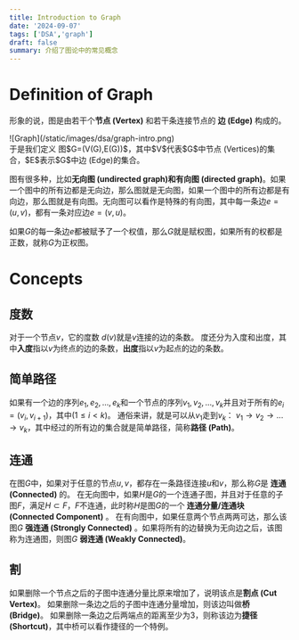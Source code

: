 ```yaml
---
title: Introduction to Graph
date: '2024-09-07'
tags: ['DSA','graph']
draft: false
summary: 介绍了图论中的常见概念
---
```

# Definition of Graph
形象的说，图是由若干个**节点 (Vertex)** 和若干条连接节点的 **边 (Edge)** 构成的。
<div style={{height:'20rem',width:'20rem'}}>
    ![Graph](/static/images/dsa/graph-intro.png)
</div>
于是我们定义 图$G=(V(G),E(G))$，其中$V$代表$G$中节点 (Vertices)的集合，$E$表示$G$中边 (Edge)的集合。

图有很多种，比如**无向图 (undirected graph)**和**有向图 (directed graph)**。如果一个图中的所有边都是无向边，那么图就是无向图，如果一个图中的所有边都是有向边，那么图就是有向图。无向图可以看作是特殊的有向图，其中每一条边$e=(u, v)$，都有一条对应边$e=(v,u)$。

如果$G$的每一条边$e$都被赋予了一个权值，那么$G$就是赋权图，如果所有的权都是正数，就称$G$为正权图。
# Concepts

## 度数
对于一个节点$v$，它的度数 $d(v)$就是$v$连接的边的条数。
度还分为入度和出度，其中**入度**指以$v$为终点的边的条数，**出度**指以$v$为起点的边的条数。

## 简单路径
如果有一个边的序列$e_1,e_2,...,e_k$和一个节点的序列$v_1,v_2,...,v_k$并且对于所有的$e_i=(v_i,v_{i+1})$，其中$(1\leq i<k)$。
通俗来讲，就是可以从$v_1$走到$v_k$： $v_1 \rightarrow v_2 \rightarrow ...\rightarrow  v_k$，其中经过的所有边的集合就是简单路径，简称**路径 (Path)**。

## 连通
在图$G$中，如果对于任意的节点$u, v$，都存在一条路径连接$u$和$v$，那么称$G$是 **连通 (Connected)** 的。
在无向图中，如果$H$是$G$的一个连通子图，并且对于任意的子图$F$，满足$H\subset F$，$F$不连通，此时称$H$是图$G$的一个 **连通分量/连通块 (Connected Component)** 。
在有向图中，如果任意两个节点两两可达，那么该图$G$ **强连通 (Strongly Connected)** 。如果将所有的边替换为无向边之后，该图称为连通图，则图$G$ **弱连通 (Weakly Connected)**。

## 割

如果删除一个节点之后的子图中连通分量比原来增加了，说明该点是**割点 (Cut Vertex)**。
如果删除一条边之后的子图中连通分量增加，则该边叫做**桥 (Bridge)**。
如果删除一条边之后两端点的距离至少为3，则称该边为**捷径 (Shortcut)**，其中桥可以看作捷径的一个特例。

